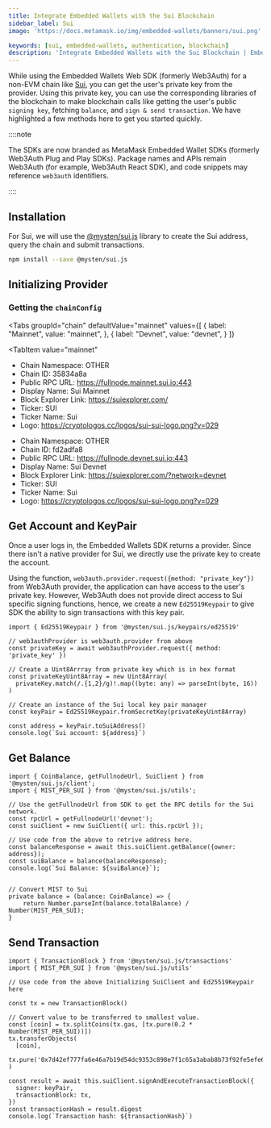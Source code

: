 ```yaml
---
title: Integrate Embedded Wallets with the Sui Blockchain
sidebar_label: Sui
image: 'https://docs.metamask.io/img/embedded-wallets/banners/sui.png'

keywords: [sui, embedded-wallets, authentication, blockchain]
description: 'Integrate Embedded Wallets with the Sui Blockchain | Embedded Wallets'
---
```



While using the Embedded Wallets Web SDK (formerly Web3Auth) for a non-EVM chain like [Sui](https://sui.io/), you can get the user's private key from the provider. Using this private key, you can use the corresponding libraries of the blockchain to make blockchain calls like getting the user's public `signing key`, fetching `balance`, and `sign & send transaction`. We have highlighted a few methods here to get you started quickly.

::::note

The SDKs are now branded as MetaMask Embedded Wallet SDKs (formerly Web3Auth Plug and Play SDKs). Package names and APIs remain Web3Auth (for example, Web3Auth React SDK), and code snippets may reference `web3auth` identifiers.

::::

## Installation

For Sui, we will use the [@mysten/sui.js](https://www.npmjs.com/package/@mysten/sui.js) library to create the Sui address, query the chain and submit transactions.

```bash npm2yarn
npm install --save @mysten/sui.js
```

## Initializing Provider

### Getting the `chainConfig`

<Tabs
 groupId="chain"
 defaultValue="mainnet"
  values={[
    { label: "Mainnet", value: "mainnet", },
    { label: "Devnet", value: "devnet", }
  ]}
>
<TabItem
  value="mainnet"
>

- Chain Namespace: OTHER
- Chain ID: 35834a8a
- Public RPC URL: https://fullnode.mainnet.sui.io:443
- Display Name: Sui Mainnet
- Block Explorer Link: https://suiexplorer.com/
- Ticker: SUI
- Ticker Name: Sui
- Logo: https://cryptologos.cc/logos/sui-sui-logo.png?v=029

</TabItem>

<TabItem value="devnet">

- Chain Namespace: OTHER
- Chain ID: fd2adfa8
- Public RPC URL: https://fullnode.devnet.sui.io:443
- Display Name: Sui Devnet
- Block Explorer Link: https://suiexplorer.com/?network=devnet
- Ticker: SUI
- Ticker Name: Sui
- Logo: https://cryptologos.cc/logos/sui-sui-logo.png?v=029

</TabItem>
</Tabs>

## Get Account and KeyPair

Once a user logs in, the Embedded Wallets SDK returns a provider. Since there isn't a native provider for Sui, we directly use the private key to create the account.

Using the function, `web3auth.provider.request({method: "private_key"})` from Web3Auth provider, the application can have access to the user's private key. However, Web3Auth does not provide direct access to Sui specific signing functions, hence, we create a new `Ed25519Keypair` to give SDK the ability to sign transactions with this key pair.

```tsx
import { Ed25519Keypair } from '@mysten/sui.js/keypairs/ed25519'

// web3authProvider is web3auth.provider from above
const privateKey = await web3authProvider.request({ method: 'private_key' })

// Create a Uint8Arrray from private key which is in hex format
const privateKeyUint8Array = new Uint8Array(
  privateKey.match(/.{1,2}/g)!.map((byte: any) => parseInt(byte, 16))
)

// Create an instance of the Sui local key pair manager
const keyPair = Ed25519Keypair.fromSecretKey(privateKeyUint8Array)

const address = keyPair.toSuiAddress()
console.log(`Sui account: ${address}`)
```

## Get Balance

```tsx
import { CoinBalance, getFullnodeUrl, SuiClient } from '@mysten/sui.js/client';
import { MIST_PER_SUI } from '@mysten/sui.js/utils';

// Use the getFullnodeUrl from SDK to get the RPC detils for the Sui network.
const rpcUrl = getFullnodeUrl('devnet');
const suiClient = new SuiClient({ url: this.rpcUrl });

// Use code from the above to retrive address here.
const balanceResponse = await this.suiClient.getBalance({owner: address});
const suiBalance = balance(balanceResponse);
console.log(`Sui Balance: ${suiBalance}`);


// Convert MIST to Sui
private balance = (balance: CoinBalance) => {
    return Number.parseInt(balance.totalBalance) / Number(MIST_PER_SUI);
}
```

## Send Transaction

```tsx
import { TransactionBlock } from '@mysten/sui.js/transactions'
import { MIST_PER_SUI } from '@mysten/sui.js/utils'

// Use code from the above Initializing SuiClient and Ed25519Keypair here

const tx = new TransactionBlock()

// Convert value to be transferred to smallest value.
const [coin] = tx.splitCoins(tx.gas, [tx.pure(0.2 * Number(MIST_PER_SUI))])
tx.transferObjects(
  [coin],
  tx.pure('0x7d42ef777fa6e46a7b19d54dc9353c898e7f1c65a3abab8b73f92fe5efe6d96d')
)

const result = await this.suiClient.signAndExecuteTransactionBlock({
  signer: keyPair,
  transactionBlock: tx,
})
const transactionHash = result.digest
console.log(`Transaction hash: ${transactionHash}`)
```
